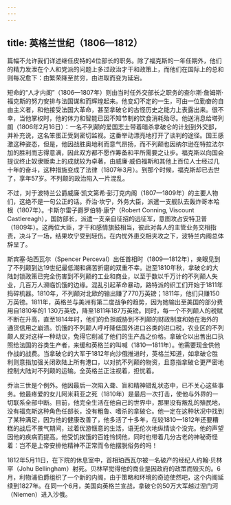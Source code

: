 ```yaml
---
---
---
```

title: 英格兰世纪（1806—1812）
---




篇幅不允许我们详述继任皮特的4位部长的职务。除了福克斯的一年任期外，他们的精力发泄在个人和党派的问题上多过政治才干和政策上，而他们在国际上的总和则每况愈下：由繁荣降至贫穷，由进取而变为延宕。

短命的“人才内阁”（1806—1807年）则由当时任外交部长之职务的查尔斯·詹姆斯·福克斯的努力安排与法国谋和而辉煌起来。他变幻不定的一生，可由一位勤奋的自由主义者，和他接受法国大革命，甚至拿破仑的古怪历史之能力上表露出来。很不幸，当他掌权时，他的体力和智能已因不知节制的饮食消耗殆尽。他送消息给塔列朗（1806年2月16日）：一名不列颠的爱国志士带着暗杀拿破仑的计划到外交部，并补充说，这名笨蛋正受到密切监视。这番举动漂亮地打开了谈判的途径。国王感激这种姿态，但是，他因战胜奥地利而意气昂扬，而不列颠也因纳尔逊在特拉法尔加的胜利而志得意满，因此双方都不愿作筹备和平所需要之让步。福克斯以向国会提议终止奴隶贩卖上的成就较为卓著，由威廉·威伯福斯和其他上百位人士经过几十年的奋斗，这种措施变成了法律（1807年3月）。到那个时候，福克斯却已去世了，享年57岁。不列颠的政治陷入一片混乱。

不过，对于波特兰公爵威廉·凯文第希·彭汀克内阁（1807—1809年）的主要人物们，这绝不是一句公正的话。乔治·坎宁，外务大臣，派遣一支舰队去轰炸哥本哈根（1807年）。卡斯尔雷子爵罗伯特·康宁（Robert Conning, Viscount Castlereagh），国防部长，派遣一支亲自征招的远征军，意图攻占安特卫普（1809年）。这两位大臣，才干和感情旗鼓相当，彼此对各人的主管业务交相指责，决斗了一场，结果坎宁受到轻伤。在内忧外患交相夹攻之下，波特兰内阁总体辞呈了。

斯宾塞·珀西瓦尔（Spencer Perceval）出任首相时（1809—1812年），亲眼见到了不列颠到达19世纪最低潮和痛苦折磨的双重不幸。迨至1810年秋，拿破仑的大陆封锁政策已完全伤害到不列颠的工业和商业，以至于数以千万计的不列颠人失业，几百万人濒临饥饿的边缘。混乱引起革命暴动，路特派的织工们开始于1811年捣碎机器。1810年，不列颠对北欧的输出赚了770万英镑；1811年，他们只赚150万英镑。1811年，英格兰与美洲有第二度战争的趋势，因为她输出至美国的部分费用自1810年的1 130万英镑，降至1811年187万英镑。同时，每一个不列颠人的税赋不断在升高，直至1814年时，他们的负担威胁到不列颠的财政制度和她在海外的通货信用之崩溃。饥饿的不列颠人呼吁降低国外进口谷类的进口税，农业区的不列颠人反对这样一种动议，免得它削减了他们的生产品之价格。拿破仑以出售出口执照给法国的谷类生产者，来缓和英格兰的叫喊（1810—1811年）。他需要现金供他作战的战费。当拿破仑的大军于1812年向沙俄推进时，英格兰知道，如拿破仑胜利则意指加强关闭欧陆上所有港口，以对抗不列颠的物资，且意指拿破仑更严密地控制大陆对不列颠的运输。全英格兰正注视着，担忧着。

乔治三世是个例外。他因最后一次陷入聋、盲和精神错乱状态中，已不关心这些事务。他最疼爱的女儿阿米莉亚之死（1810年）是最后一次打击，使他与外界的一切联系全部中断。目前，他完全生活在他自己的世界中，那里没有叛乱的殖民地，没有福克斯这种角色任部长，没有粗鲁、嗜杀的拿破仑。他一定在这种状况中找到了某种满足，因为他的健康改善了，他多活了十多年，在较1810—1812年还要糟糕的战后不景气期间，过着优游惬意的生活，语无伦次地纵情谈个没完。他的声望因他的疾病而提高。他受饥挨饿的百姓怜悯他，同时也带着几分古老的神秘奇怪着：岂不是上帝安排他精神不正常而令他摆脱俗务的吗！

1812年5月11日，在下院的休息室中，首相珀西瓦尔被一名破产的经纪人约翰·贝林罕（Johu Bellingham）射死。贝林罕觉得他的商业是因政府的政策而毁灭的。6月，利物浦伯爵组织了一个新的内阁，由于策略和环境的奇迹使然吧，这个内阁延续到1827年。在同一个6月，美国向英格兰宣战，拿破仑的50万大军越过涅门河（Niemen）进入沙俄。